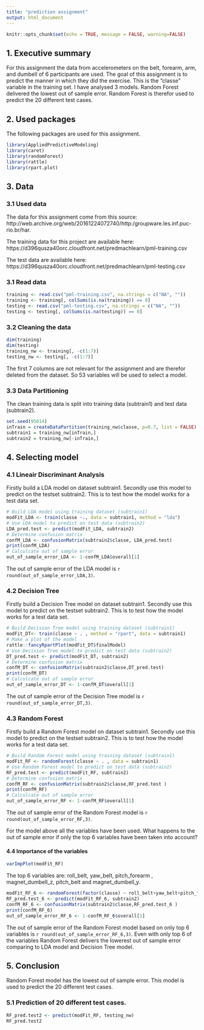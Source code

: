 ---
title: "prediction assignment"
output: html_document
---

```{r setup, include=FALSE}
knitr::opts_chunk$set(echo = TRUE, message = FALSE, warning=FALSE)

```

## 1. Executive summary
For this assignment the data from accelerometers on the belt, forearm, arm, and dumbell of 6 participants are used. The goal of this assignment is to predict the manner in which they did the exercise. This is the "classe" variable in the training set. I have analysed 3 models. Random Forest delivered the lowest out of sample error. Random Forest is therefor used to predict the 20 different test cases.

## 2. Used packages
The following packages are used for this assignment.
```{r, echo =TRUE}
library(AppliedPredictiveModeling)
library(caret)
library(randomForest)
library(rattle)
library(rpart.plot)
```

## 3. Data
### 3.1 Used data 
The data for this assignment come from this source: http://web.archive.org/web/20161224072740/http:/groupware.les.inf.puc-rio.br/har.

The training data for this project are available here:
https://d396qusza40orc.cloudfront.net/predmachlearn/pml-training.csv

The test data are available here:
https://d396qusza40orc.cloudfront.net/predmachlearn/pml-testing.csv

### 3.1 Read data
```{r, echo=TRUE}
training <- read.csv("pml-training.csv", na.strings = c("NA", ""))
training <- training[, colSums(is.na(training)) == 0]
testing <- read.csv("pml-testing.csv", na.strings = c("NA", ""))
testing <- testing[, colSums(is.na(testing)) == 0]
```

### 3.2 Cleaning the data
```{r, echo=TRUE}
dim(training)
dim(testing)
training_nw <- training[, -c(1:7)]
testing_nw <- testing[, -c(1:7)]
```
The first 7 columns are not relevant for the assignment and are therefor deleted from the dataset. So 53 variables will be used to select a model.

### 3.3 Data Partitioning
The clean training data is split into training data (subtrain1) and test data (subtrain2). 
```{r, echo=TRUE}
set.seed(95014) 
inTrain = createDataPartition(training_nw$classe, p=0.7, list = FALSE)
subtrain1 = training_nw[inTrain,]
subtrain2 = training_nw[-inTrain,]
```

## 4. Selecting model

### 4.1 Lineair Discriminant Analysis
Firstly build a LDA model on dataset subtrain1. Secondly use this model to predict on the testset subtrain2. This is to test how the model works for a test data set.
```{r, echo=TRUE}
# Build LDA model using training dataset (subtrain1)
modFit_LDA <- train(classe ~., data = subtrain1, method = "lda")
# Use LDA model to predict on test data (subtrain2)
LDA_pred.test <- predict(modFit_LDA, subtrain2)
# Determine confusion matrix
confM_LDA <- confusionMatrix(subtrain2$classe, LDA_pred.test)
print(confM_LDA)
# Calculcate out of sample error
out_of_sample_error_LDA <- 1-confM_LDA$overall[1]

```
The out of sample error of the LDA model is `r round(out_of_sample_error_LDA,3)`.

### 4.2 Decision Tree
Firstly build a Decision Tree model on dataset subtrain1. Secondly use this model to predict on the testset subtrain2. This is to test how the model works for a test data set.
```{r, echo=TRUE}
# Build Decision Tree model using training dataset (subtrain1)
modFit_DT<- train(classe ~ . , method = "rpart", data = subtrain1)
# Make a plot of the model
rattle::fancyRpartPlot(modFit_DT$finalModel)
# Use Decision Tree model to predict on test data (subtrain2)
DT_pred.test <- predict(modFit_DT, subtrain2)
# Determine confusion matrix
confM_DT <- confusionMatrix(subtrain2$classe,DT_pred.test)
print(confM_DT)
# Calculcate out of sample error
out_of_sample_error_DT <- 1-confM_DT$overall[1]
```
The out of sample error of the Decision Tree model is `r round(out_of_sample_error_DT,3)`.

### 4.3 Random Forest
Firstly build a Random Forest model on dataset subtrain1. Secondly use this model to predict on the testset subtrain2. This is to test how the model works for a test data set.
```{r, echo=TRUE}
# Build Random Forest model using training dataset (subtrain1)
modFit_RF <- randomForest(classe ~ . , data = subtrain1)
# Use Random Forest model to predict on test data (subtrain2)
RF_pred.test <- predict(modFit_RF, subtrain2)
# Determine confusion matrix
confM_RF <- confusionMatrix(subtrain2$classe,RF_pred.test )
print(confM_RF)
# Calculcate out of sample error
out_of_sample_error_RF <- 1-confM_RF$overall[1]
```
The out of sample error of the Random Forest model is `r round(out_of_sample_error_RF,3)`.

For the model above all the variables have been used. What happens to the out of sample error if only the top 6 variables have been taken into account?

#### 4.4 Importance of the variables
```{r, echo=TRUE}
varImpPlot(modFit_RF)
```

The top 6 variables are:  roll_belt, yaw_belt, pitch_forearm , magnet_dumbell_z, pitch_belt and magnet_dumbell_y.

```{r, echo=TRUE}
modFit_RF_6 <- randomForest(factor(classe) ~ roll_belt+yaw_belt+pitch_forearm +magnet_dumbbell_z + pitch_belt+ magnet_dumbbell_y , data = subtrain1 )
RF_pred.test_6 <- predict(modFit_RF_6, subtrain2)
confM_RF_6 <- confusionMatrix(subtrain2$classe,RF_pred.test_6 )
print(confM_RF_6)
out_of_sample_error_RF_6 <- 1-confM_RF_6$overall[1]
```
The out of sample error of the Random Forest model based on only top 6 variables is `r round(out_of_sample_error_RF_6,3)`.
Even with only top 6 of the variables Random Forest delivers the lowerest out of sample error comparing to LDA model and Decision Tree model.

## 5. Conclusion
Random Forest model has the lowest out of sample error. This model is used to predict the 20 different test cases.

### 5.1 Prediction of 20 different test cases.
```{r, echo=TRUE}
RF_pred.test2 <- predict(modFit_RF, testing_nw)
RF_pred.test2
```
